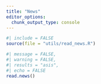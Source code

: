```yaml
---
title: "News"
editor_options: 
  chunk_output_type: console
---
```


```r
#| include = FALSE
source(file = "utils/read_news.R")
```

```r
#| message = FALSE,
#| warning = FALSE,
#| results = "asis",
#| echo = FALSE
read.news()
```
